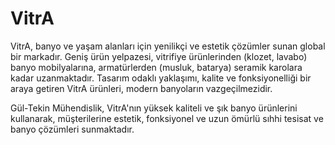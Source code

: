 # VitrA

VitrA, banyo ve yaşam alanları için yenilikçi ve estetik çözümler sunan global bir markadır. Geniş ürün yelpazesi, vitrifiye ürünlerinden (klozet, lavabo) banyo mobilyalarına, armatürlerden (musluk, batarya) seramik karolara kadar uzanmaktadır. Tasarım odaklı yaklaşımı, kalite ve fonksiyonelliği bir araya getiren VitrA ürünleri, modern banyoların vazgeçilmezidir.

Gül-Tekin Mühendislik, VitrA'nın yüksek kaliteli ve şık banyo ürünlerini kullanarak, müşterilerine estetik, fonksiyonel ve uzun ömürlü sıhhi tesisat ve banyo çözümleri sunmaktadır.